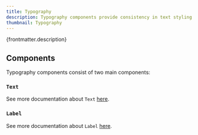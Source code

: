 ```yaml
---
title: Typography
description: Typography components provide consistency in text styling across the application.
thumbnail: Typography
---
```


<p>{frontmatter.description}</p>

## Components

Typography components consist of two main components:

### `Text`

<LiveExample src='Text.main.jsx'>
  <AllExamples.TextMainExample client:load />
</LiveExample>

See more documentation about `Text` [here](/docs/text).

### `Label`

<LiveExample src='Label.main.jsx'>
  <AllExamples.LabelMainExample client:load />
</LiveExample>

See more documentation about `Label` [here](/docs/label).
